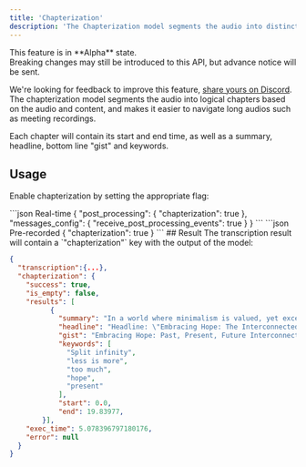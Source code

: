 ```yaml
---
title: 'Chapterization'
description: 'The Chapterization model segments the audio into distinct chapters, each with a descriptive headline and summaries'
---
```

<Note>
This feature is in **Alpha** state.<br/>
Breaking changes may still be introduced to this API, but advance notice will be sent.

We're looking for feedback to improve this feature, [share yours on Discord](https://discord.gg/T22a4ETUQp).
</Note>
The chapterization model segments the audio 
into logical chapters based on the audio and content, and makes it easier to navigate long audios such as meeting recordings.

Each chapter will contain its start and end time, as well as a summary, headline, bottom line "gist" and keywords.

## Usage
Enable chapterization by setting the appropriate flag:

<CodeGroup>
```json Real-time
{
  "post_processing": {
    "chapterization": true
  },
  "messages_config": {
    "receive_post_processing_events": true
  }
}
```
```json Pre-recorded
{
  "chapterization": true
}
```
</CodeGroup>
## Result
The transcription result will contain a `"chapterization"` key with the output of the model:

```json result
{
  "transcription":{...},
  "chapterization": {
    "success": true,
    "is_empty": false,
    "results": [
          {
            "summary": "In a world where minimalism is valued, yet excess is desired, hope for the future remains. The past predicts the present, which is yet to be determined.",
            "headline": "Headline: \"Embracing Hope: The Interconnectedness of Past, Present, and Future\"",
            "gist": "Embracing Hope: Past, Present, Future Interconnected",
            "keywords": [
              "Split infinity",
              "less is more",
              "too much",
              "hope",
              "present"
            ],
            "start": 0.0,
            "end": 19.83977,
        }],
    "exec_time": 5.078396797180176,
    "error": null
  }
}
```
